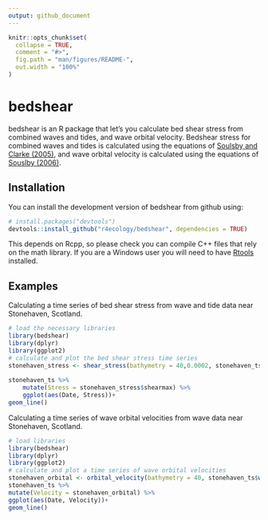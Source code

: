 ```yaml
---
output: github_document
---
```


<!-- README.md is generated from README.Rmd. Please edit that file -->

```r
knitr::opts_chunk$set(
  collapse = TRUE,
  comment = "#>",
  fig.path = "man/figures/README-",
  out.width = "100%"
)
```
# bedshear

bedshear is an R package that let's you calculate bed shear stress from combined waves and tides, and wave orbital velocity. Bedshear stress for combined waves and tides is calculated using the equations of [Soulsby and Clarke (2005)](https://www.researchgate.net/publication/313248287_Bed_Shear-stresses_Under_Combined_Waves_and_Currents_on_Smooth_and_Rough_Beds), and wave orbital velocity is calculated using the equations of [Souslby (2006)](http://eprints.hrwallingford.co.uk/692/1/TR155.pdf).

## Installation

You can install the development version of bedshear from github using:


``` r
# install.packages("devtools")
devtools::install_github("r4ecology/bedshear", dependencies = TRUE)
```

This depends on Rcpp, so please check you can compile C++ files that rely on the math library. If you are a Windows user you will need to have [Rtools](https://cran.r-project.org/bin/windows/Rtools/) installed.

## Examples

Calculating a time series of bed shear stress from wave and tide data near Stonehaven, Scotland.

```r
# load the necessary libraries
library(bedshear)
library(dplyr)
library(ggplot2)
# calculate and plot the bed shear stress time series
stonehaven_stress <- shear_stress(bathymetry = 40,0.0002, stonehaven_ts$tidal_velocity, stonehaven_ts$tidal_direction,stonehaven_ts$wave_height,
																		stonehaven_ts$wave_period , switch = 0, stonehaven_ts$wave_direction )
stonehaven_ts %>%
	mutate(Stress = stonehaven_stress$shearmax) %>%
	ggplot(aes(Date, Stress))+
geom_line()
```



Calculating a time series of wave orbital velocities from wave data near Stonehaven, Scotland.

```r
# load libraries
library(bedshear)
library(dplyr)
library(ggplot2)
# calculate and plot a time series of wave orbital velocities
stonehaven_orbital <- orbital_velocity(bathymetry = 40, stonehaven_ts$wave_height, stonehaven_ts$wave_period, switch = 0)
stonehaven_ts %>%
mutate(Velocity = stonehaven_orbital) %>%
ggplot(aes(Date, Velocity))+
geom_line()
```


